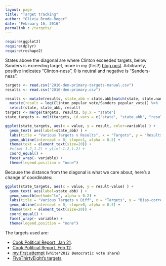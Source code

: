 ```yaml
---
layout: page
title: "Target tracking"
author: "Olivia Brode-Roger"
date: "February 16, 2016"
permalink : /targets/
---
```


```r
require(ggplot2)
require(dplyr)
require(reshape2)
```

States above the diagonal are where Clinton exceeded targets, below Sanders is exceeding target, more in my (first!) [blog post]({% post_url 2016-02-10-targets-v-results %}).
Arbitrarely, positive indicates "Clinton-ness", 0 is neutral and negative is "Sanders-ness".

```r
targets <- read.csv("2016-dem-primary-targets-manual.csv")
results <- read.csv("2016-dem-primary.csv")

results <- mutate(results, state_abb = state.abb[match(state, state.name)]) %>%
  mutate(result = log(Clinton_popular_vote/Sanders_popular_vote)) %>%
  select(state, state_abb, result)
targets <- merge(targets, results, by.x = "state")
state_targets <- melt(targets, id.vars = c("state", "state_abb", "result"))

ggplot(state_targets, aes(x = value, y = result, color=variable) ) +
  geom_text( aes(label=state_abb) ) +
  labs(title = "Various Targets v Results", x = "Targets", y = "Results", size = "Total delegates") +
  geom_abline(intercept = 0, slope=1, alpha = 0.5) +
  theme(text = element_text(size=20)) +
  #xlim(-1.2,1.2) + ylim(-1.2,1.2) +
  coord_equal() +
  facet_wrap(~ variable) +
  theme(legend.position = "none")
```

Because the distance from the diagonal is what we care about, here's a change of coordinates:
```r
ggplot(state_targets, aes(x = value, y = result-value) ) +
  geom_text( aes(label=state_abb) ) +
  geom_smooth(method="lm", alpha = 0.2) +
  labs(title = "Various Targets v Diff", x = "Targets", y = "Bias-corrected result") +
  geom_abline(intercept = 0, slope=0, alpha = 0.5) +
  theme(text = element_text(size=20)) +
  coord_equal() +
  facet_wrap(~ variable) +
  theme(legend.position = "none")
```
The targets used are:

- [Cook Political Report, Jan 21](http://cookpolitical.com/story/9179).
- [Cook Political Report, Feb 12](http://cookpolitical.com/story/9258).
- [my first attempt]({% post_url 2016-02-15-targets---FiveThirtyEight-edition %}) (`white*2012 Democratic vote share`)
- [FiveThirtyEight's targets](http://fivethirtyeight.com/features/bernie-sanderss-path-to-the-nomination/)
